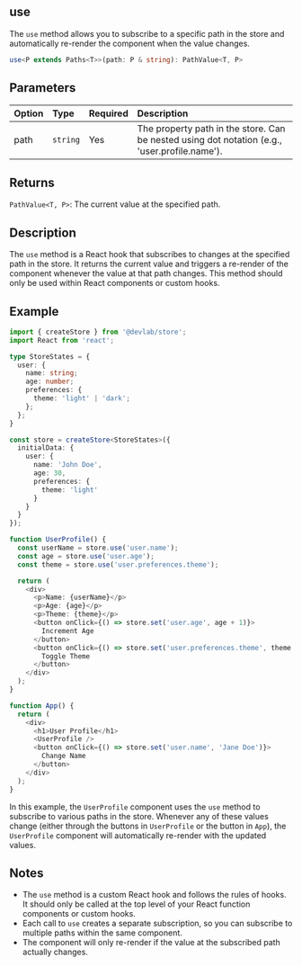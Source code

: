 ## use

The `use` method allows you to subscribe to a specific path in the store and automatically re-render the component when the value changes.

```typescript
use<P extends Paths<T>>(path: P & string): PathValue<T, P>
```

## Parameters

| Option | Type     | Required | Description                                                                                   |
| :----- | :------- | :------- | :-------------------------------------------------------------------------------------------- |
| path   | `string` | Yes      | The property path in the store. Can be nested using dot notation (e.g., 'user.profile.name'). |

## Returns

`PathValue<T, P>`: The current value at the specified path.

## Description

The `use` method is a React hook that subscribes to changes at the specified path in the store. It returns the current value and triggers a re-render of the component whenever the value at that path changes. This method should only be used within React components or custom hooks.

## Example

```typescript
import { createStore } from '@devlab/store';
import React from 'react';

type StoreStates = {
  user: {
    name: string;
    age: number;
    preferences: {
      theme: 'light' | 'dark';
    };
  };
}

const store = createStore<StoreStates>({
  initialData: {
    user: {
      name: 'John Doe',
      age: 30,
      preferences: {
        theme: 'light'
      }
    }
  }
});

function UserProfile() {
  const userName = store.use('user.name');
  const age = store.use('user.age');
  const theme = store.use('user.preferences.theme');

  return (
    <div>
      <p>Name: {userName}</p>
      <p>Age: {age}</p>
      <p>Theme: {theme}</p>
      <button onClick={() => store.set('user.age', age + 1)}>
        Increment Age
      </button>
      <button onClick={() => store.set('user.preferences.theme', theme === 'light' ? 'dark' : 'light')}>
        Toggle Theme
      </button>
    </div>
  );
}

function App() {
  return (
    <div>
      <h1>User Profile</h1>
      <UserProfile />
      <button onClick={() => store.set('user.name', 'Jane Doe')}>
        Change Name
      </button>
    </div>
  );
}
```

In this example, the `UserProfile` component uses the `use` method to subscribe to various paths in the store. Whenever any of these values change (either through the buttons in `UserProfile` or the button in `App`), the `UserProfile` component will automatically re-render with the updated values.

## Notes

- The `use` method is a custom React hook and follows the rules of hooks. It should only be called at the top level of your React function components or custom hooks.
- Each call to `use` creates a separate subscription, so you can subscribe to multiple paths within the same component.
- The component will only re-render if the value at the subscribed path actually changes.
